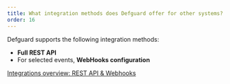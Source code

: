 ```yaml
---
title: What integration methods does Defguard offer for other systems?
order: 16
---
```


Defguard supports the following integration methods:

* **Full REST API**
* For selected events, **WebHooks configuration**

[Integrations overview: REST API & Webhooks](https://docs.defguard.net/about/features-overview)

